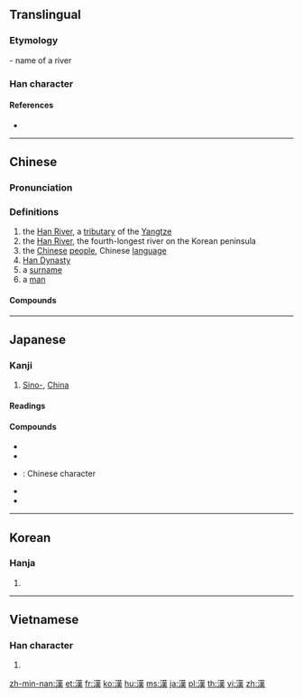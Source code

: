 {{also|汉}}<!-- may be replaced by zh-forms -->
==Translingual==
<!-- Doesn’t exist yet: {{stroke order|strokes=13}} -->
{{ja-forms|[[漢]]|[[汉]]|[[漢]]}}

===Etymology===
{{Han compound|水|𦰩|ls=psc|c1=s|c2=p|alt1=氵}} - name of a river

===Han character===
{{Han char|rn=85|rad=水|as=11|asj=10|sn=14|snj=13|four=34134|canj=ETLO|ids=⿰氵𦰩}}

====References====
* {{Han ref|kx=0646.170|dkj=18068|dj=1055.150|hdz=31713.090|uh=6F22|ud=28450|bh=BA7E|bd=47742}}

----

==Chinese==
{{zh-forms|s=汉}}

===Pronunciation===
{{zh-pron
|m=hàn
|c=hon3
|h=pfs=hon
|md=háng
|mn=hàn
|w=2hoe
|mc=y
|oc=y
|ma=y
|cat=pn,n
}}

===Definitions===
{{zh-hanzi}}

# the [[w:Han River (Shaanxi and Hubei)|Han River]], a [[tributary]] of the [[w:Yangtze River|Yangtze]]
# the [[w:Han River (Korea)|Han River]], the fourth-longest river on the Korean peninsula
# the [[Chinese]] [[people]], Chinese [[language]]
# [[w:Han Dynasty|Han Dynasty]]
# a [[surname]]
# a [[man]]

====Compounds====
{{der3
|{{zh-l|漢白玉}}
|{{zh-l|漢堡}}
|{{zh-l|漢堡包}}
|{{zh-l|漢藏|Hàn Zàng|Sino-Tibetan}}
|{{zh-l|漢奸}}
|{{zh-l|漢界}}
|{{zh-l|漢民}}
|{{zh-l|漢人}}
|{{zh-l|漢文}}
|{{zh-l|漢姓}}
|{{zh-l|漢學}}
|{{zh-l|漢語|tr=Hànyǔ}}
|{{zh-l|漢語拼音|tr=Hànyǔ pīnyīn}}
|{{zh-l|漢語水平考試|tr=Hànyǔ Shuǐpíng Kǎoshì}}
|{{zh-l|漢字|tr=hànzì}}
|{{zh-l|漢字編碼}}
|{{zh-l|漢子}}
|{{zh-l|漢族|tr=Hànzú}}
|{{zh-l|好漢}}
|{{zh-l|男子漢}}
|{{zh-l|單身漢}}
|{{zh-l|大漢}}
}}

----

==Japanese==

===Kanji===
{{ja-kanji|grade=3|rs=水11}}

# [[Sino-]], [[China]]

====Readings====
{{ja-readings
|goon=[[かん]] (kan)
|kanon=[[かん]] (kan)
|kun=[[あや]] (aya)
|nanori=[[おとこ]] (otoko), [[から]] (kara), [[はん]] (han)
}}

====Compounds====
{{der-top|Compounds}}
* {{ja-r|漢音|かんおん}}
* {{ja-r|漢語|かんご}}
* {{ja-r|漢字|かんじ}}: Chinese character
* {{ja-r|漢方|かんぽう}}
* {{ja-r|痴漢|ちかん}}
{{der-bottom}}

----

==Korean==

===Hanja===
{{ko-hanja|hangeul=한|eumhun=|mr=han|y=han}}

# {{defn|lang=ko|sort=水11}}

----

==Vietnamese==

===Han character===
{{vi-hantu|[[hán]], [[háng]], [[hớn]]|rs=水11}}

# {{defn|lang=vi|sort=水11}}

[[zh-min-nan:漢]]
[[et:漢]]
[[fr:漢]]
[[ko:漢]]
[[hu:漢]]
[[ms:漢]]
[[ja:漢]]
[[pl:漢]]
[[th:漢]]
[[vi:漢]]
[[zh:漢]]